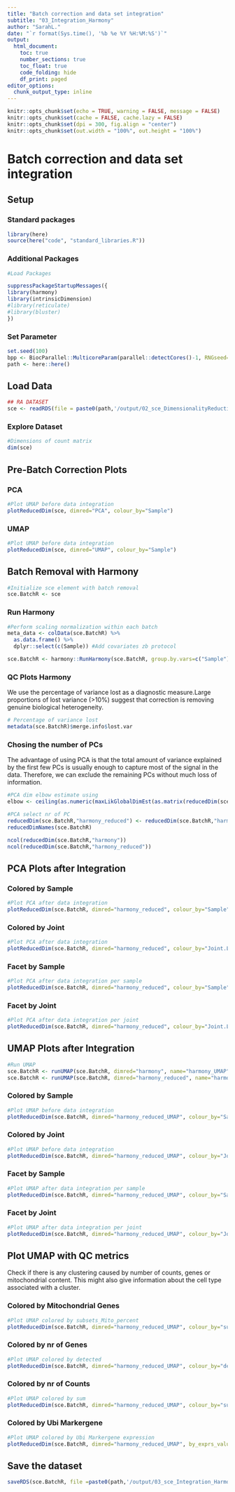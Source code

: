 ```yaml
---
title: "Batch correction and data set integration"
subtitle: "03_Integration_Harmony"
author: "SarahL."
date: "`r format(Sys.time(), '%b %e %Y %H:%M:%S')`"
output: 
  html_document:
    toc: true
    number_sections: true   
    toc_float: true
    code_folding: hide
    df_print: paged
editor_options:
  chunk_output_type: inline
---
```


```r
knitr::opts_chunk$set(echo = TRUE, warning = FALSE, message = FALSE)
knitr::opts_chunk$set(cache = FALSE, cache.lazy = FALSE)
knitr::opts_chunk$set(dpi = 300, fig.align = "center")
knitr::opts_chunk$set(out.width = "100%", out.height = "100%")
```


# Batch correction and data set integration

## Setup

### Standard packages

```r
library(here)
source(here("code", "standard_libraries.R"))
```

### Additional Packages

```r
#Load Packages

suppressPackageStartupMessages({
library(harmony)
library(intrinsicDimension)
#library(reticulate)
#library(bluster)
})

```


### Set Parameter

```r
set.seed(100)
bpp <- BiocParallel::MulticoreParam(parallel::detectCores()-1, RNGseed=100)
path <- here::here()
```


## Load Data

```r
## RA DATASET
sce <- readRDS(file = paste0(path,'/output/02_sce_DimensionalityReduction.rds'))
```

### Explore Dataset

```r
#Dimensions of count matrix
dim(sce)
```

## Pre-Batch Correction Plots {.tabset}

### PCA

```r
#Plot UMAP before data integration
plotReducedDim(sce, dimred="PCA", colour_by="Sample")
```

### UMAP

```r
#Plot UMAP before data integration
plotReducedDim(sce, dimred="UMAP", colour_by="Sample")
```

## Batch Removal with Harmony

```r
#Initialize sce element with batch removal
sce.BatchR <- sce 
```

### Run Harmony 

```r
#Perform scaling normalization within each batch
meta_data <- colData(sce.BatchR) %>%
  as.data.frame() %>%
  dplyr::select(c(Sample)) #Add covariates zb protocol

sce.BatchR <- harmony::RunHarmony(sce.BatchR, group.by.vars=c("Sample"),reduction.save="harmony",verbose=FALSE) #  Add covariates zb protocol
```


### QC Plots Harmony

We use the percentage of variance lost as a diagnostic measure.Large proportions of lost variance (>10%) suggest that correction is removing genuine biological heterogeneity.
```r
# Percentage of variance lost 
metadata(sce.BatchR)$merge.info$lost.var

```

### Chosing the number of PCs

The advantage of using PCA is that the total amount of variance explained by the first few PCs is usually enough to capture most of the signal in the data. Therefore, we can exclude the remaining PCs without much loss of information. 

```r
#PCA dim elbow estimate using 
elbow <- ceiling(as.numeric(maxLikGlobalDimEst(as.matrix(reducedDim(sce.BatchR, "harmony")), k=10)))

#PCA select nr of PC
reducedDim(sce.BatchR,"harmony_reduced") <- reducedDim(sce.BatchR,"harmony")[,seq_len(elbow)]
reducedDimNames(sce.BatchR)

ncol(reducedDim(sce.BatchR,"harmony"))
ncol(reducedDim(sce.BatchR,"harmony_reduced"))
```


## PCA Plots after Integration {.tabset}
### Colored by Sample
```r
#Plot PCA after data integration
plotReducedDim(sce.BatchR, dimred="harmony_reduced", colour_by="Sample") + ggtitle("PCA after data integration with harmony")
```
### Colored by Joint
```r
#Plot PCA after data integration
plotReducedDim(sce.BatchR, dimred="harmony_reduced", colour_by="Joint.Location") + ggtitle("PCA after data integration with harmony")
```
### Facet by Sample
```r
#Plot PCA after data integration per sample
plotReducedDim(sce.BatchR, dimred="harmony_reduced", colour_by="Sample") + ggtitle("PCA after data integration with harmony")+ facet_wrap(~sce.BatchR$Sample)
```
### Facet by Joint
```r
#Plot PCA after data integration per joint
plotReducedDim(sce.BatchR, dimred="harmony_reduced", colour_by="Joint.Location") + ggtitle("PCA after data integration with harmony")+ facet_wrap(~sce.BatchR$Joint.Location)

```


## UMAP Plots after Integration {.tabset}

```r
#Run UMAP
sce.BatchR <- runUMAP(sce.BatchR, dimred="harmony", name="harmony_UMAP")
sce.BatchR <- runUMAP(sce.BatchR, dimred="harmony_reduced", name="harmony_reduced_UMAP")

```

### Colored by Sample
```r
#Plot UMAP before data integration
plotReducedDim(sce.BatchR, dimred="harmony_reduced_UMAP", colour_by="Sample") + ggtitle("UMAP after data integration with harmony")
```
### Colored by Joint
```r
#Plot UMAP before data integration
plotReducedDim(sce.BatchR, dimred="harmony_reduced_UMAP", colour_by="Joint.Location") + ggtitle("UMAP after data integration with harmony")
```
### Facet by Sample
```r
#Plot UMAP after data integration per sample
plotReducedDim(sce.BatchR, dimred="harmony_reduced_UMAP", colour_by="Sample") + ggtitle("UMAP after data integration with harmony")+ facet_wrap(~sce.BatchR$Sample)

```
### Facet by Joint
```r
#Plot UMAP after data integration per joint
plotReducedDim(sce.BatchR, dimred="harmony_reduced_UMAP", colour_by="Joint.Location") + ggtitle("UMAP after data integration with harmony")+ facet_wrap(~sce.BatchR$Joint.Location)
```

## Plot UMAP with QC metrics {.tabset}

Check if there is any clustering caused by number of counts, genes or mitochondrial content. This might also give information about the cell type associated with a cluster.

### Colored by Mitochondrial Genes

```r
#Plot UMAP colored by subsets_Mito_percent
plotReducedDim(sce.BatchR, dimred="harmony_reduced_UMAP", colour_by="subsets_Mito_percent",order_by="subsets_Mito_percent") + ggtitle("Mitochondrial Genes")
```

### Colored by nr of Genes

```r
#Plot UMAP colored by detected
plotReducedDim(sce.BatchR, dimred="harmony_reduced_UMAP", colour_by="detected",order_by="detected") + ggtitle("Number of detected Genes")
```

### Colored by nr of Counts

```r
#Plot UMAP colored by sum
plotReducedDim(sce.BatchR, dimred="harmony_reduced_UMAP", colour_by="sum", order_by = "sum") + ggtitle("Sum of UMI Counts in Cell")
```

### Colored by Ubi Markergene

```r
#Plot UMAP colored by Ubi Markergene expression
plotReducedDim(sce.BatchR, dimred="harmony_reduced_UMAP", by_exprs_values = "logcounts", colour_by= rownames(sce)[grepl("(^B2M)", rowData(sce)$Symbol)])+ ggtitle("Expression of some Ubi Markergene")
```


## Save the dataset

```r
saveRDS(sce.BatchR, file =paste0(path,'/output/03_sce_Integration_Harmony.rds'))
```
